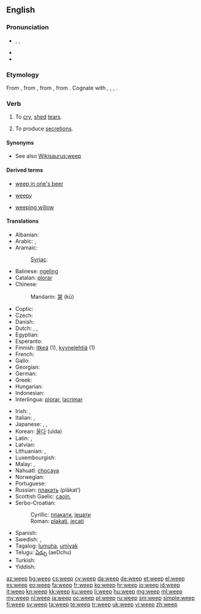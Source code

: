 ==English==

===Pronunciation===
* {{enPR|wēp}}, {{IPA|/wiːp/}}, {{X-SAMPA|/wi:p/}}
* {{audio|en-us-weep.ogg|Audio (US)}}
* {{rhymes|iːp}}

===Etymology===
From {{etyl|enm|en}} {{term|wepen|lang=enm}}, from {{etyl|ang|en}} {{term|wepan|wēpan|to weep, complain, bewail, mourn over, deplore|lang=ang}}, from {{etyl|gem-pro|en}} {{recons|wōpijaną||to weep|lang=gem-pro}}, from {{etyl|ine-pro|en}} {{recons|wāb-||to call, cry, complain|lang=ine-pro}}. Cognate with {{etyl|sco|-}} {{term|wepe|lang=sco}}, {{term|weip||to weep|lang=sco}}, {{etyl|stq|-}} {{term|wapia||to cry, complain|lang=stq}}, {{etyl|is|-}} {{term|æpa||to yell, shout|lang=is}}.

===Verb===
{{en-verb|weeps|weeping|wept|wept}}

# To [[cry]], [[shed]] [[tear]]s.
# {{medicine|of a|[[wound]] or [[sore]]}} To produce [[secretion]]s.

====Synonyms====
* See also [[Wikisaurus:weep]]

====Derived terms====
{{rel-top3|Terms derived from ''weep''}}
* [[weep in one's beer]]
{{rel-mid3}}
* [[weepy]]
{{rel-mid3}}
* [[weeping willow]]
{{rel-bottom}}

====Translations====
{{trans-top|To cry, shed tears}}
* Albanian: {{t-|sq|qan}}
* Arabic: {{t-|ar|بكى|tr=bákaa}} {{qualifier|perfect}}, {{t-|ar|يبكي|tr=yabkii}} {{qualifier|imperfect}}
* Aramaic:
*: [[Syriac]]: {{tø|syc|ܒܟܐ|tr=bka|sc=Syrc}}
* Balinese: [[ngeling]]
* Catalan: [[plorar]]
* Chinese:
*: Mandarin: [[哭]] (kū)
* Coptic: {{tø|cop|ⲣⲓⲙⲉ|tr=rime|sc=Copt}}
* Czech: {{t-|cs|plakat}}
* Danish: {{t+|da|græde}}
* Dutch: {{t+|nl|huilen}}, {{t+|nl|wenen}}, {{t-|nl|schreien}}
* Egyptian: {{tø|egy|𓂋𓅓𓁿|tr=rm|sc=Egyp}}
* Esperanto: {{t-|eo|larmi}}
* Finnish: [[itkeä]] (1), [[kyynelehtiä]] (1)
* French: {{t+|fr|pleurer}}
* Gallo: {{tø|roa-gal|breur'}}
* Georgian: {{t-|ka|ტირის|sc=Geor|tr=tiris}}
* German: {{t+|de|weinen}}
* Greek: {{t+|el|κλαίω|tr=klaío|sc=Grek}}
* Hungarian: {{t+|hu|sír}}
* Indonesian: {{t+|id|tangis}}
* Interlingua: [[plorar]], [[lacrimar]]
{{trans-mid}}
* Irish: {{t-|ga|caoin}}, {{t-|ga|goil}}
* Italian: {{t+|it|piangere}}, {{t-|it|versare lacrime}}
* Japanese: {{t+|ja|泣く|tr=naku}}, {{t-|ja|すすり泣く|tr=susurinaku}}, {{t-|ja|しくしく泣く|tr=shikushiku naku}}
* Korean: [[울다]] (ulda)
* Latin: {{t-|la|fleo|alt=fleō}}, {{t+|la|lacrimo|alt=lacrimō}}
* Latvian: {{t+|lv|raudāt}}
* Lithuanian: {{t+|lt|verkti}}, {{t-|lt|raudoti}}
* Luxembourgish: {{t+|lb|kräischen}}
* Malay: {{t-|ms|tangis}}, {{t-|ms|menangis}}
* Nahuatl: [[chocaya]]
* Norwegian: {{t+|no|gråte}}
* Portuguese: {{t+|pt|chorar}}
* Russian: [[плакать]] (plákat’)
* Scottish Gaelic: [[caoin#Scottish Gaelic|caoin]], {{t-|gd|guil}}
* Serbo-Croatian:
*: Cyrillic: [[плакати]], [[јецати]]
*: Roman: [[plakati]], [[jecati]]
* Spanish: {{t+|es|llorar}}
* Swedish: {{t+|sv|gråta}}, {{t+|sv|grina}}
* Tagalog: [[lumuha]], [[umiyak]]
* Telugu: [[ఏడ్చు]] (aeDchu)
* Turkish: {{t+|tr|ağlamak}}
* Yiddish: {{t-|yi|ווײנען|tr=veynen|sc=Hebr}}
{{trans-bottom}}

[[az:weep]]
[[bg:weep]]
[[cs:weep]]
[[cy:weep]]
[[da:weep]]
[[de:weep]]
[[et:weep]]
[[el:weep]]
[[es:weep]]
[[eo:weep]]
[[fa:weep]]
[[fr:weep]]
[[ko:weep]]
[[hr:weep]]
[[io:weep]]
[[id:weep]]
[[it:weep]]
[[kn:weep]]
[[kk:weep]]
[[ku:weep]]
[[li:weep]]
[[hu:weep]]
[[mg:weep]]
[[ml:weep]]
[[my:weep]]
[[nl:weep]]
[[ja:weep]]
[[oc:weep]]
[[pl:weep]]
[[ru:weep]]
[[sm:weep]]
[[simple:weep]]
[[fi:weep]]
[[sv:weep]]
[[ta:weep]]
[[te:weep]]
[[tr:weep]]
[[uk:weep]]
[[vi:weep]]
[[zh:weep]]
